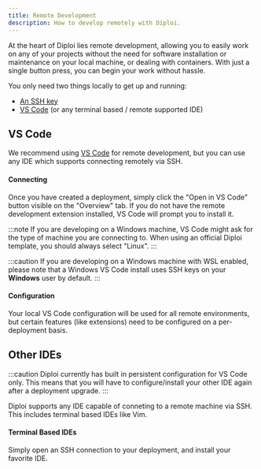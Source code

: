```yaml
---
title: Remote Development
description: How to develop remotely with Diploi.
---
```


At the heart of Diploi lies remote development, allowing you to easily work on any of your projects without the need for software installation or maintenance on your local machine, or dealing with containers. With just a single button press, you can begin your work without hassle.

You only need two things locally to get up and running:

- [An SSH key](/guides/add-ssh-key/)
- [VS Code](https://code.visualstudio.com/) (or any terminal based / remote supported IDE)

## VS Code

We recommend using [VS Code](https://code.visualstudio.com/) for remote development, but you can use any IDE which supports connecting remotely via SSH.

#### Connecting

Once you have created a deployment, simply click the "Open in VS Code" button visible on the "Overview" tab. If you do not have the remote development extension installed, VS Code will prompt you to install it.

:::note
If you are developing on a Windows machine, VS Code might ask for the type of
machine you are connecting to. When using an official Diploi template, you
should always select "Linux".
:::

:::caution
If you are developing on a Windows machine with WSL enabled, please note that
a Windows VS Code install uses SSH keys on your **Windows** user by default.
:::

#### Configuration

Your local VS Code configuration will be used for all remote environments, but certain features (like extensions) need to be configured on a per-deployment basis.

## Other IDEs

:::caution
Diploi currently has built in persistent configuration for VS Code only. This
means that you will have to configure/install your other IDE again after a
deployment upgrade.
:::

Diploi supports any IDE capable of conneting to a remote machine via SSH. This includes terminal based IDEs like Vim.

#### Terminal Based IDEs

Simply open an SSH connection to your deployment, and install your favorite IDE.
